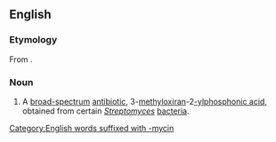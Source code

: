 ==English==
{{wikipedia}}

===Etymology===
From {{af|en|phospho-|-mycin|t2=antibiotic|nocat=1}}.

===Noun===
{{en-noun|-}}

# {{lb|en|pharmaceutical drug}} A [[broad-spectrum]] [[antibiotic]], 3-[[methyl]][[oxirane|oxiran]]-2[[-yl]][[phosphonic acid]], obtained from certain ''[[Streptomyces]]'' [[bacteria]].

[[Category:English words suffixed with -mycin]]